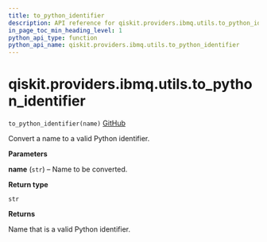 ```yaml
---
title: to_python_identifier
description: API reference for qiskit.providers.ibmq.utils.to_python_identifier
in_page_toc_min_heading_level: 1
python_api_type: function
python_api_name: qiskit.providers.ibmq.utils.to_python_identifier
---
```


# qiskit.providers.ibmq.utils.to\_python\_identifier

<span id="qiskit.providers.ibmq.utils.to_python_identifier" />

`to_python_identifier(name)` [GitHub](https://github.com/qiskit/qiskit-ibmq-provider/tree/stable/0.15/qiskit/providers/ibmq/utils/utils.py "view source code")

Convert a name to a valid Python identifier.

**Parameters**

**name** (`str`) – Name to be converted.

**Return type**

`str`

**Returns**

Name that is a valid Python identifier.

